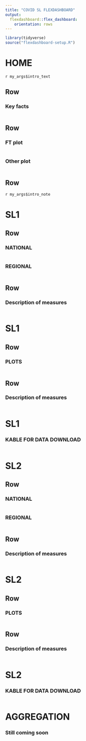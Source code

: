 ```yaml
---
title: "COVID SL FLEXDASHBOARD"
output: 
  flexdashboard::flex_dashboard:
    orientation: rows
---
```

```r
library(tidyverse)
source("flexdashboard-setup.R")
```


HOME 
=====================================
`r my_args$intro_text`

Row {data-heigth=150}
-------------------------------------
### Key facts
```r
```
Row {data-height=700}
-------------------------------------
### FT plot
```r
```
### Other plot
```r
```
Row {data-height=150}
-------------------------------------
`r my_args$intro_note`

SL1{data-navmenu='TIME SERIES'}
=====================================
Row{data-height=800 .tabset}
-------------------------------------
### NATIONAL
```r
```
### REGIONAL
```r
```

Row{data-height=200}
-------------------------------------
### Description of measures

```r
```
SL1{data-navmenu='MAPS'}
=====================================
Row{data-height=800}
-------------------------------------
### PLOTS
```r
```
Row{data-height=800}
-------------------------------------
### Description of measures
```r
```
SL1{data-navmenu='ALL DATA'}
======================================
### KABLE FOR DATA DOWNLOAD
```r
```
SL2{data-navmenu='TIME SERIES'}
=====================================
Row{data-height=800 .tabset}
-------------------------------------
### NATIONAL
```r
```

### REGIONAL
```r
```


Row{data-height=200}
-------------------------------------
### Description of measures

```r
```

SL2{data-navmenu=MAPS}
=====================================
Row{data-height=800}
-------------------------------------
### PLOTS
```r
```
Row{data-height=800}
-------------------------------------
### Description of measures
```r
```
SL2{data-navmenu='ALL DATA'}
======================================
### KABLE FOR DATA DOWNLOAD
```r
```
AGGREGATION
=====================================
### Still coming soon
